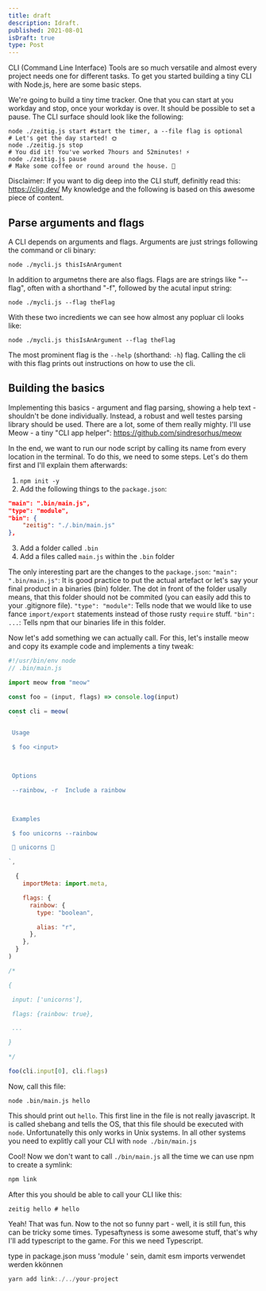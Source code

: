 ```yaml
---
title: draft
description: Idraft.
published: 2021-08-01
isDraft: true
type: Post
---
```


CLI (Command Line Interface) Tools are so much versatile and almost every project needs one for different tasks. To get you started building a tiny CLI with Node.js, here are some basic steps.

We're going to build a tiny time tracker. One that you can start at you workday and stop, once your workday is over. It should be possible to set a pause. The CLI surface should look like the following:

```shell
node ./zeitig.js start #start the timer, a --file flag is optional
# Let's get the day started! 🌞
node ./zeitig.js stop
# You did it! You've worked 7hours and 52minutes! ⚡
node ./zeitig.js pause
# Make some coffee or round around the house. 💨
```

Disclaimer: If you want to dig deep into the CLI stuff, definitly read this: https://clig.dev/ My knowledge and the following is based on this awesome piece of content.

## Parse arguments and flags

A CLI depends on arguments and flags. Arguments are just strings following the command or cli binary:

```shell
node ./mycli.js thisIsAnArgument
```

In addition to argumetns there are also flags. Flags are are strings like "--flag", often with a shorthand "-f", followed by the acutal input string:

```shell
node ./mycli.js --flag theFlag
```

With these two incredients we can see how almost any popluar cli looks like:

```shell
node ./mycli.js thisIsAnArgument --flag theFlag
```

The most prominent flag is the `--help` (shorthand: `-h`) flag. Calling the cli with this flag prints out instructions on how to use the cli.

## Building the basics

Implementing this basics - argument and flag parsing, showing a help text - shouldn't be done individually. Instead, a robust and well testes parsing library should be used. There are a lot, some of them really mighty. I'll use Meow - a tiny "CLI app helper": https://github.com/sindresorhus/meow

In the end, we want to run our node script by calling its name from every location in the terminal. To do this, we need to some steps. Let's do them first and I'll explain them afterwards:

1. `npm init -y`
2. Add the following things to the `package.json`:

```json
"main": ".bin/main.js",
"type": "module",
"bin": {
	"zeitig": "./.bin/main.js"
},
```

3. Add a folder called `.bin`
4. Add a files called `main.js` within the `.bin` folder

The only interesting part are the changes to the `package.json`:
`"main": ".bin/main.js"`: It is good practice to put the actual artefact or let's say your final product in a binaries (bin) folder. The dot in front of the folder usally means, that this folder should not be commited (you can easily add this to your .gitignore file).
`"type": "module"`: Tells node that we would like to use fance `import/export` statements instead of those rusty `require` stuff.
`"bin": ...`: Tells npm that our binaries life in this folder.

Now let's add something we can actually call. For this, let's installe meow and copy its example code and implements a tiny tweak:

```javascript
#!/usr/bin/env node
// .bin/main.js

import meow from "meow"

const foo = (input, flags) => console.log(input)

const cli = meow(
  `

 Usage

 $ foo <input>

  

 Options

 --rainbow, -r  Include a rainbow

  

 Examples

 $ foo unicorns --rainbow

 🌈 unicorns 🌈

`,

  {
    importMeta: import.meta,

    flags: {
      rainbow: {
        type: "boolean",

        alias: "r",
      },
    },
  }
)

/*

{

 input: ['unicorns'],

 flags: {rainbow: true},

 ...

}

*/

foo(cli.input[0], cli.flags)
```

Now, call this file:

```shell
node .bin/main.js hello
```

This should print out `hello`. This first line in the file is not really javascript. It is called shebang and tells the OS, that this file should be executed with `node`. Unfortunatelly this only works in Unix systems. In all other systems you need to explitly call your CLI with `node ./bin/main.js`

Cool! Now we don't want to call `./bin/main.js` all the time we can use npm to create a symlink:

```bash
npm link
```

After this you should be able to call your CLI like this:

```shell
zeitig hello # hello
```

Yeah! That was fun. Now to the not so funny part - well, it is still fun, this can be tricky some times. Typesaftyness is some awesome stuff, that's why I'll add typescript to the game. For this we need Typescript.

type in package.json muss 'module ' sein, damit esm imports verwendet werden kkönnen

```javascript
yarn add link:./../your-project
```
